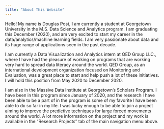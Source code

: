 ```yaml
---
title: "About This Website"
---
```


Hello! My name is Douglas Post, I am currently a student at Georgetown University in the M.S. Data Science and Analytics program. I am graduating this December (2020), and am very excited to start my career in the data/analytics/machine learning fields. I am very passionate about data and its huge range of applications seen in the past decade. 

I am currently a Data Visualization and Analytics intern at QED Group LLC., where I have had the pleasure of working on programs that are working very hard to spread data literacy around the world. QED Group, as an international development organization focused on Monitoring and Evaluation, was a great place to start and help push a lot of these initiatives. I will hold this position from May 2020 to December 2020. 

I am also in the Massive Data Institute at Georgetown's Scholars Program. I have been in this program since January of 2020, and the research I have been able to be a part of in the program is some of my favorite I have been able to do so far in my life. I was lucky enough to be able to join a project aiming to improve the predictive techniques for large forced movements around the world. A lot more information on the project and my work is available in the "Research Projects" tab of the main navigation menu above.
